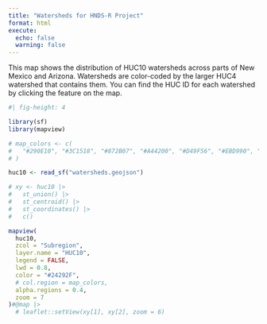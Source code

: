 ```yaml
---
title: "Watersheds for HNDS-R Project"
format: html
execute:
  echo: false
  warning: false
---
```


This map shows the distribution of HUC10 watersheds across parts of New Mexico and Arizona. Watersheds are color-coded by the larger HUC4 watershed that contains them. You can find the HUC ID for each watershed by clicking the feature on the map.

```r
#| fig-height: 4

library(sf)
library(mapview)

# map_colors <- c(
#   "#290E10", "#3C1518", "#872B07", "#A44200", "#D49F56", "#EBD990", "#F3F4B5"
# )

huc10 <- read_sf("watersheds.geojson")

# xy <- huc10 |> 
#   st_union() |> 
#   st_centroid() |> 
#   st_coordinates() |> 
#   c()

mapview(
  huc10, 
  zcol = "Subregion", 
  layer.name = "HUC10",
  legend = FALSE, 
  lwd = 0.8, 
  color = "#24292F",
  # col.region = map_colors,
  alpha.regions = 0.4,
  zoom = 7
)#@map |> 
  # leaflet::setView(xy[1], xy[2], zoom = 6)

```

